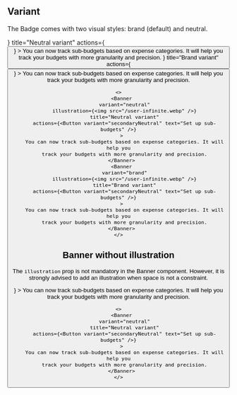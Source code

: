 
## Variant

The Badge comes with two visual styles: brand (default) and neutral.

<Preview className="grid">
  <Banner
    variant="neutral"
    illustration={<img src="/user-infinite.webp" />}
    title="Neutral variant"
    actions={<Button variant="secondaryNeutral" text="Set up sub-budgets" />}
  >
    You can now track sub-budgets based on expense categories. It will help you
    track your budgets with more granularity and precision.
  </Banner>
  <Banner
    variant="brand"
    illustration={<img src="/user-infinite.webp" />}
    title="Brand variant"
    actions={<Button variant="secondaryNeutral" text="Set up sub-budgets" />}
  >
    You can now track sub-budgets based on expense categories. It will help you
    track your budgets with more granularity and precision.
  </Banner>
</Preview>

```tsx sandbox
<>
  <Banner
    variant="neutral"
    illustration={<img src="/user-infinite.webp" />}
    title="Neutral variant"
    actions={<Button variant="secondaryNeutral" text="Set up sub-budgets" />}
  >
    You can now track sub-budgets based on expense categories. It will help you
    track your budgets with more granularity and precision.
  </Banner>
  <Banner
    variant="brand"
    illustration={<img src="/user-infinite.webp" />}
    title="Brand variant"
    actions={<Button variant="secondaryNeutral" text="Set up sub-budgets" />}
  >
    You can now track sub-budgets based on expense categories. It will help you
    track your budgets with more granularity and precision.
  </Banner>
</>
```

## Banner without illustration

The `illustration` prop is not mandatory in the Banner component. However, it is strongly advised to add an illustration when space is not a constraint.

<Preview>
  <Banner
    variant="neutral"
    title="Neutral variant"
    actions={<Button variant="secondaryNeutral" text="Set up sub-budgets" />}
  >
    You can now track sub-budgets based on expense categories. It will help you
    track your budgets with more granularity and precision.
  </Banner>
</Preview>

```tsx sandbox
<>
  <Banner
    variant="neutral"
    title="Neutral variant"
    actions={<Button variant="secondaryNeutral" text="Set up sub-budgets" />}
  >
    You can now track sub-budgets based on expense categories. It will help you
    track your budgets with more granularity and precision.
  </Banner>
</>
```
